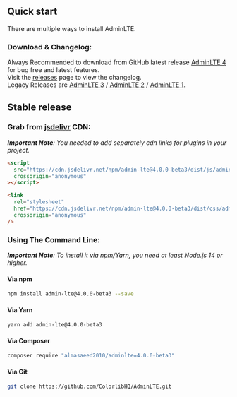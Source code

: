 ## Quick start

There are multiple ways to install AdminLTE.

### Download & Changelog:

Always Recommended to download from GitHub latest release [AdminLTE 4](https://github.com/ColorlibHQ/AdminLTE/releases/latest) for bug free and latest features.\
Visit the [releases](https://github.com/ColorlibHQ/AdminLTE/releases) page to view the changelog.\
Legacy Releases are [AdminLTE 3](https://github.com/ColorlibHQ/AdminLTE/releases/tag/v3.2.0) / [AdminLTE 2](https://github.com/ColorlibHQ/AdminLTE/releases/tag/v2.4.18) / [AdminLTE 1](https://github.com/ColorlibHQ/AdminLTE/releases/tag/1.3.1).

## Stable release

### Grab from [jsdelivr](https://www.jsdelivr.com/package/npm/admin-lte) CDN:

_**Important Note**: You needed to add separately cdn links for plugins in your project._

```html
<script
  src="https://cdn.jsdelivr.net/npm/admin-lte@4.0.0-beta3/dist/js/adminlte.min.js"
  crossorigin="anonymous"
></script>
```

```html
<link
  rel="stylesheet"
  href="https://cdn.jsdelivr.net/npm/admin-lte@4.0.0-beta3/dist/css/adminlte.min.css"
  crossorigin="anonymous"
/>
```

### Using The Command Line:

_**Important Note**: To install it via npm/Yarn, you need at least Node.js 14 or higher._

#### Via npm

```bash
npm install admin-lte@4.0.0-beta3 --save
```

#### Via Yarn

```bash
yarn add admin-lte@4.0.0-beta3
```

#### Via Composer

```bash
composer require "almasaeed2010/adminlte=4.0.0-beta3"
```

#### Via Git

```bash
git clone https://github.com/ColorlibHQ/AdminLTE.git
```
